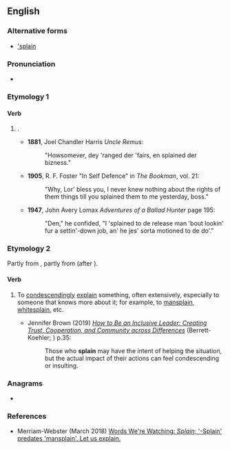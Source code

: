 {{also|-splain}}
==English==

===Alternative forms===
* [['splain]]

===Pronunciation===
* {{audio|en|En-au-splain.ogg|Audio (AU)}}

===Etymology 1===
{{etymid|en|dialect}}
{{aphetic form of|en|explain}}

====Verb====
{{en-verb}}
# {{lb|en|informal|dialectal}}  {{aphetic form of|en|explain}}.
#* '''1881''', Joel Chandler Harris ''Uncle Remus'':
#*: "Howsomever, dey 'ranged der 'fairs, en splained der bizness."
#* '''1905''', R. F. Foster "In Self Defence" in ''The Bookman'', vol. 21:
#*: "Why, Lor' bless you, I never knew nothing about the rights of them things till you splained them to me yesterday, boss."
#* '''1947''', John Avery Lomax ''Adventures of a Ballad Hunter'' page 195:
#*: "Den," he confided, "I 'splained to de release man 'bout lookin' fur a settin'-down job, an' he jes' sorta motioned to de do'."

===Etymology 2===
{{etymid|en|condescendingly}}
{{wikipedia|splaining}}
Partly from {{l|en|splain#dialect|the preceding sense}}, partly from {{m|en|-splain}} (after {{m|en|mansplaining}}).

====Verb====
{{en-verb}}
# {{lb|en|slang}} To [[condescendingly]] [[explain]] something, often extensively, especially to someone that knows more about it; for example, to [[mansplain]], [[whitesplain]], etc.
#* Jennifer Brown (2019) ''[https://books.google.ie/books?id=KEyMDwAAQBAJ&pg=PA35 How to Be an Inclusive Leader: Creating Trust, Cooperation, and Community across Differences]'' (Berrett-Koehler; {{isbn|9781523085187}}) p.35:
#*: Those who '''splain''' may have the intent of helping the situation, but the actual impact of their actions can feel condescending or insulting.

===Anagrams===
* {{anagrams|en|a=ailnps|Aplins|Lipans|Pinals|Plains|lapins|plains|spinal}}

===References===
* Merriam-Webster (March 2018) [https://www.merriam-webster.com/words-at-play/splain-splaining-meaning Words We're Watching: ''Splain''; '-Splain' predates 'mansplain'. Let us explain.]